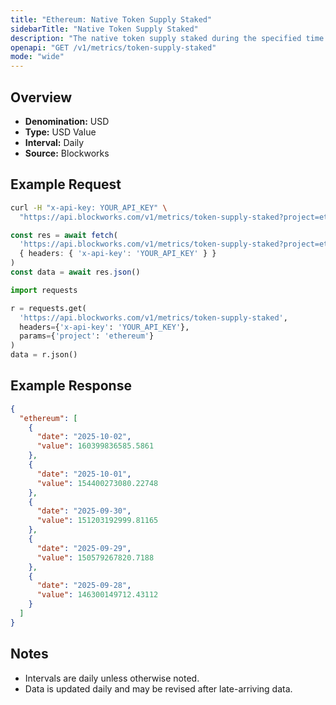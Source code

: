 ```yaml
---
title: "Ethereum: Native Token Supply Staked"
sidebarTitle: "Native Token Supply Staked"
description: "The native token supply staked during the specified time period for given blockchain."
openapi: "GET /v1/metrics/token-supply-staked"
mode: "wide"
---
```


## Overview

- **Denomination:** USD
- **Type:** USD Value
- **Interval:** Daily
- **Source:** Blockworks

## Example Request

<CodeGroup>

```bash cURL
curl -H "x-api-key: YOUR_API_KEY" \
  "https://api.blockworks.com/v1/metrics/token-supply-staked?project=ethereum"
```

```typescript TypeScript
const res = await fetch(
  'https://api.blockworks.com/v1/metrics/token-supply-staked?project=ethereum',
  { headers: { 'x-api-key': 'YOUR_API_KEY' } }
)
const data = await res.json()
```

```python Python
import requests

r = requests.get(
  'https://api.blockworks.com/v1/metrics/token-supply-staked',
  headers={'x-api-key': 'YOUR_API_KEY'},
  params={'project': 'ethereum'}
)
data = r.json()
```

</CodeGroup>

## Example Response

```json
{
  "ethereum": [
    {
      "date": "2025-10-02",
      "value": 160399836585.5861
    },
    {
      "date": "2025-10-01",
      "value": 154400273080.22748
    },
    {
      "date": "2025-09-30",
      "value": 151203192999.81165
    },
    {
      "date": "2025-09-29",
      "value": 150579267820.7188
    },
    {
      "date": "2025-09-28",
      "value": 146300149712.43112
    }
  ]
}
```

## Notes
- Intervals are daily unless otherwise noted.
- Data is updated daily and may be revised after late-arriving data.